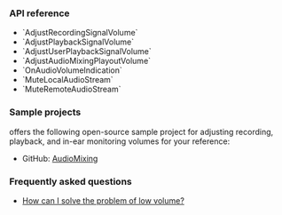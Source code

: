 <PlatformWrapper platform="unity">

### API reference

- <Link to="{{global.API_REF_UNITY_ROOT}}/class_irtcengine.html#api_irtcengine_adjustrecordingsignalvolume">`AdjustRecordingSignalVolume`</Link>
- <Link to="{{global.API_REF_UNITY_ROOT}}/class_irtcengine.html#api_irtcengine_adjustplaybacksignalvolume">`AdjustPlaybackSignalVolume`</Link>
- <Link to="{{global.API_REF_UNITY_ROOT}}/class_irtcengine.html#api_irtcengine_adjustuserplaybacksignalvolume">`AdjustUserPlaybackSignalVolume`</Link>
- <Link to="{{global.API_REF_UNITY_ROOT}}/class_irtcengine.html#api_irtcengine_adjustaudiomixingplayoutvolume">`AdjustAudioMixingPlayoutVolume`</Link>
- <Link to="{{global.API_REF_UNITY_ROOT}}/class_irtcengineeventhandler.html#callback_irtcengineeventhandler_onaudiovolumeindication">`OnAudioVolumeIndication`</Link>
- <Link to="{{global.API_REF_UNITY_ROOT}}/class_irtcengine.html#api_irtcengine_mutelocalaudiostream">`MuteLocalAudioStream`</Link>
- <Link to="{{global.API_REF_UNITY_ROOT}}/class_irtcengine.html#api_irtcengine_muteremoteaudiostream">`MuteRemoteAudioStream`</Link>

### Sample projects

<Vg k="COMPANY" /> offers the following open-source sample project for adjusting recording, playback, and in-ear monitoring volumes for your reference:

* GitHub: [AudioMixing](https://github.com/AgoraIO-Extensions/Agora-Unity-Quickstart/tree/main/API-Example-Unity/Assets/API-Example/Examples/Advanced/AudioMixing)

### Frequently asked questions​

*  [How can I solve the problem of low volume?](../../help/quality-issues/audio_low)

</PlatformWrapper>
